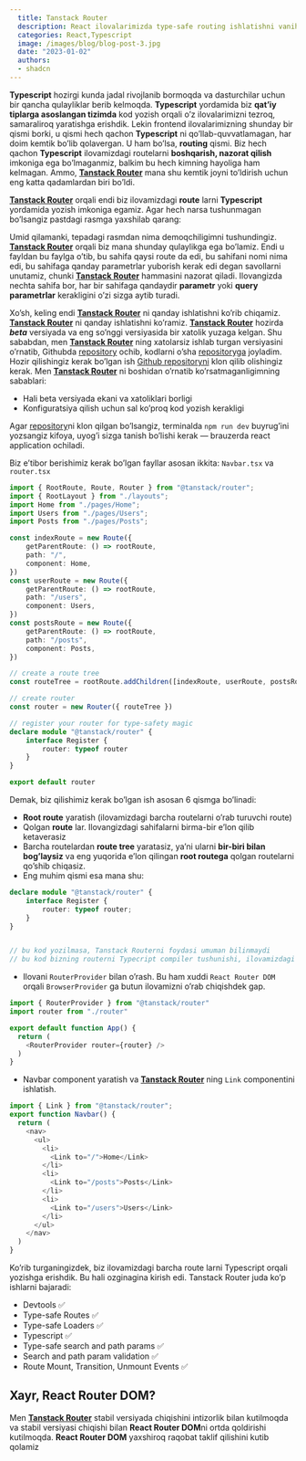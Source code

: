 ```yaml
---
  title: Tanstack Router
  description: React ilovalarimizda type-safe routing ishlatishni vanihoyat iloji bor
  categories: React,Typescript
  image: /images/blog/blog-post-3.jpg
  date: "2023-01-02"
  authors:
  - shadcn
---
```


**Typescript** hozirgi kunda jadal rivojlanib bormoqda va dasturchilar uchun bir qancha qulayliklar berib kelmoqda. **Typescript** yordamida biz **qat’iy tiplarga asoslangan tizimda** kod yozish orqali o’z ilovalarimizni tezroq, samaraliroq yaratishga erishdik. Lekin frontend ilovalarimizning shunday bir qismi borki, u qismi hech qachon **Typescript** ni qo’llab-quvvatlamagan, har doim kemtik bo’lib qolavergan. U ham bo’lsa, **routing** qismi. Biz hech qachon **Typescript** ilovamizdagi routelarni **boshqarish, nazorat qilish** imkoniga ega bo’lmaganmiz, balkim bu hech kimning hayoliga ham kelmagan. Ammo, [**Tanstack Router**](https://tanstack.com/router/v1) mana shu kemtik joyni to’ldirish uchun eng katta qadamlardan biri bo’ldi.



[**Tanstack Router**](https://tanstack.com/router/v1) orqali endi biz ilovamizdagi **route** larni **Typescript** yordamida yozish imkoniga egamiz. Agar hech narsa tushunmagan bo’lsangiz pastdagi rasmga yaxshilab qarang:

<MdImage src="https://miro.medium.com/v2/resize:fit:875/1*xvbOU4pKlQ4A4nTYKLZfUg.png" alt="Tanstack Router makes your routes type-safe!" width="400" height="400" className="w-full" />

Umid qilamanki, tepadagi rasmdan nima demoqchiligimni tushundingiz. [**Tanstack Router**](https://tanstack.com/router/v1) orqali biz mana shunday qulaylikga ega bo’lamiz. Endi u fayldan bu faylga o’tib, bu sahifa qaysi route da edi, bu sahifani nomi nima edi, bu sahifaga qanday parametrlar yuborish kerak edi degan savollarni unutamiz, chunki [**Tanstack Router**](https://tanstack.com/router/v1) hammasini nazorat qiladi. Ilovangizda nechta sahifa bor, har bir sahifaga qandaydir **parametr** yoki **query parametrlar** kerakligini o’zi sizga aytib turadi.

Xo’sh, keling endi [**Tanstack Router**](https://tanstack.com/router/v1) ni qanday ishlatishni ko’rib chiqamiz.  
[**Tanstack Router**](https://tanstack.com/router/v1) ni qanday ishlatishni ko’ramiz. [**Tanstack Router**](https://tanstack.com/router/v1) hozirda **_beta_** versiyada va eng so’nggi versiyasida bir xatolik yuzaga kelgan. Shu sababdan, men [**Tanstack Router**](https://tanstack.com/router/v1) ning xatolarsiz ishlab turgan versiyasini o’rnatib, Githubda [repository](https://github.com/khaitbek/tanstack-router-intro) ochib, kodlarni o’sha [repositoryga](https://github.com/khaitbek/tanstack-router-intro) joyladim. Hozir qilishingiz kerak bo’lgan ish [Github repositoryni](https://github.com/khaitbek/tanstack-router-intro) klon qilib olishingiz kerak. Men [**Tanstack Router**](https://tanstack.com/router/v1) ni boshidan o’rnatib ko’rsatmaganligimning sabablari:

-   Hali beta versiyada ekani va xatoliklari borligi
-   Konfiguratsiya qilish uchun sal ko’proq kod yozish kerakligi

Agar [repository](https://github.com/khaitbek/tanstack-router-intro)ni klon qilgan bo’lsangiz, terminalda `npm run dev` buyrug’ini yozsangiz kifoya, uyog’i sizga tanish bo’lishi kerak — brauzerda react application ochiladi.

Biz e’tibor berishimiz kerak bo’lgan fayllar asosan ikkita: `Navbar.tsx` va `router.tsx`

```typescript
import { RootRoute, Route, Router } from "@tanstack/router";
import { RootLayout } from "./layouts";
import Home from "./pages/Home";
import Users from "./pages/Users";
import Posts from "./pages/Posts";

const indexRoute = new Route({
    getParentRoute: () => rootRoute,
    path: "/",
    component: Home,
})
const userRoute = new Route({
    getParentRoute: () => rootRoute,
    path: "/users",
    component: Users,
})
const postsRoute = new Route({
    getParentRoute: () => rootRoute,
    path: "/posts",
    component: Posts,
})

// create a route tree
const routeTree = rootRoute.addChildren([indexRoute, userRoute, postsRoute])

// create router
const router = new Router({ routeTree })

// register your router for type-safety magic
declare module "@tanstack/router" {
    interface Register {
        router: typeof router
    }
}

export default router

```

Demak, biz qilishimiz kerak bo’lgan ish asosan 6 qismga bo’linadi:

-   **Root route** yaratish (ilovamizdagi barcha routelarni o’rab turuvchi route)
-   Qolgan **route** lar. Ilovangizdagi sahifalarni birma-bir e’lon qilib ketaverasiz
-   Barcha routelardan **route tree** yaratasiz, ya’ni ularni **bir-biri bilan bog’laysiz** va eng yuqorida e’lon qilingan **root routega** qolgan routelarni qo’shib chiqasiz.
-   Eng muhim qismi esa mana shu:

```typescript
declare module "@tanstack/router" {
	interface Register {
	    router: typeof router;
	}
}


// bu kod yozilmasa, Tanstack Routerni foydasi umuman bilinmaydi
// bu kod bizning routerni Typecript compiler tushunishi, ilovamizdagi sahifalarni tanib olishiga xizmat qiladi
```

-   Ilovani `RouterProvider` bilan o’rash. Bu ham xuddi `React Router DOM` orqali `BrowserProvider` ga butun ilovamizni o’rab chiqishdek gap.

```typescript
import { RouterProvider } from "@tanstack/router"
import router from "./router"

export default function App() {
  return (
    <RouterProvider router={router} />
  )
}
```

-   Navbar component yaratish va [**Tanstack Router**](https://tanstack.com/router/v1) ning `Link` componentini ishlatish.

```typescript
import { Link } from "@tanstack/router";
export function Navbar() {
  return (
    <nav>
      <ul>
        <li>
          <Link to="/">Home</Link>
        </li>
        <li>
          <Link to="/posts">Posts</Link>
        </li>
        <li>
          <Link to="/users">Users</Link>
        </li>
      </ul>
    </nav>
  )
}
```

Ko’rib turganingizdek, biz ilovamizdagi barcha route larni Typescript orqali yozishga erishdik. Bu hali ozginagina kirish edi. Tanstack Router juda ko’p ishlarni bajaradi:

-   Devtools ✅
-   Type-safe Routes ✅
-   Type-safe Loaders ✅
-   Typescript ✅
-   Type-safe search and path params ✅
-   Search and path param validation ✅
-   Route Mount, Transition, Unmount Events ✅

## Xayr, React Router DOM?

Men [**Tanstack Router**](https://tanstack.com/router/v1) stabil versiyada chiqishini intizorlik bilan kutilmoqda va stabil versiyasi chiqishi bilan **React Router DOM**ni ortda qoldirishi kutilmoqda. **React Router DOM** yaxshiroq raqobat taklif qilishini kutib qolamiz
